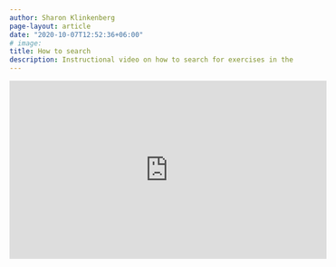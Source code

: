 ```yaml
---
author: Sharon Klinkenberg
page-layout: article
date: "2020-10-07T12:52:36+06:00"
# image: 
title: How to search
description: Instructional video on how to search for exercises in the itembank and upload them to TestVision
---
```


<iframe width="560" height="315" src="https://www.youtube.com/embed/ogFJaVt3fE8?si=gMc7nPbg1mcteGxd" title="YouTube video player" frameborder="0" allow="accelerometer; autoplay; clipboard-write; encrypted-media; gyroscope; picture-in-picture; web-share" referrerpolicy="strict-origin-when-cross-origin" allowfullscreen></iframe>